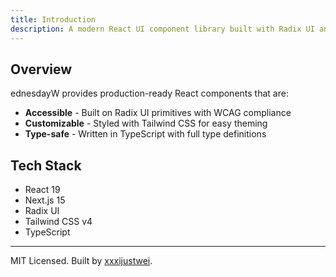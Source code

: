 ```yaml
---
title: Introduction
description: A modern React UI component library built with Radix UI and Tailwind CSS
---
```


## Overview

ednesdayW provides production-ready React components that are:
- **Accessible** - Built on Radix UI primitives with WCAG compliance
- **Customizable** - Styled with Tailwind CSS for easy theming
- **Type-safe** - Written in TypeScript with full type definitions

## Tech Stack

- React 19
- Next.js 15
- Radix UI
- Tailwind CSS v4
- TypeScript

---

MIT Licensed. Built by [xxxijustwei](https://github.com/xxxijustwei).